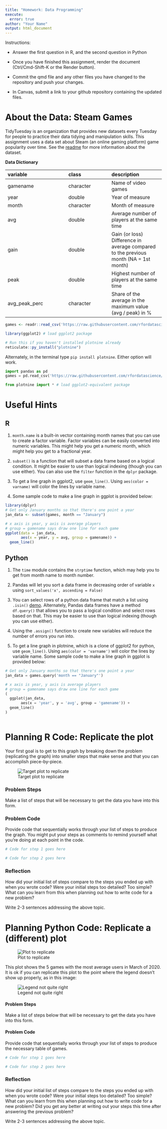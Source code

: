 ```yaml
---
title: "Homework: Data Programming"
execute:
  error: true
author: "Your Name"
output: html_document
---
```


Instructions:

- Answer the first question in R, and the second question in Python

- Once you have finished this assignment, render the document (Ctrl/Cmd-Shift-K or the Render button).

- Commit the qmd file and any other files you have changed to the repository and push your changes.

- In Canvas, submit a link to your github repository containing the updated files.

# About the Data: Steam Games

TidyTuesday is an organization that provides new datasets every Tuesday for people to practice their data tidying and manipulation skills. This assignment uses a data set about Steam (an online gaming platform) game popularity over time. See the [readme](https://github.com/rfordatascience/tidytuesday/blob/master/data/2021/2021-03-16/readme.md) for more information about the dataset.

**Data Dictionary**

| variable      | class     | description                                                                          |
|:---------------------------|:-------------------|:-----------------------|
| gamename      | character | Name of video games                                                                  |
| year          | double    | Year of measure                                                                      |
| month         | character | Month of measure                                                                     |
| avg           | double    | Average number of players at the same time                                           |
| gain          | double    | Gain (or loss) Difference in average compared to the previous month (NA = 1st month) |
| peak          | double    | Highest number of players at the same time                                           |
| avg_peak_perc | character | Share of the average in the maximum value (avg / peak) in %                          |

```r
games <- readr::read_csv('https://raw.githubusercontent.com/rfordatascience/tidytuesday/master/data/2021/2021-03-16/games.csv')

library(ggplot2) # load ggplot2 package
```



```r
# Run this if you haven't installed plotnine already
reticulate::py_install("plotnine")
```

Alternately, in the terminal type `pip install plotnine`. Either option will work.


```python
import pandas as pd
games = pd.read_csv('https://raw.githubusercontent.com/rfordatascience/tidytuesday/master/data/2021/2021-03-16/games.csv')

from plotnine import * # load ggplot2-equivalent package
```

# Useful Hints

## R

1.  `month.name` is a built-in vector containing month names that you can use to create a factor variable. Factor variables can be easily converted into numeric variables. This might help you get a numeric month, which might help you get to a fractional year.

2.  `subset()` is a function that will subset a data frame based on a logical condition. It might be easier to use than logical indexing (though you can use either). You can also use the `filter` function in the `dplyr` package.

3.  To get a line graph in ggplot2, use `geom_line()`. Using `aes(color = varname)` will color the lines by variable name.

4.  Some sample code to make a line graph in ggplot is provided below:

```r
library(dplyr)
# Get only January months so that there's one point a year
jan_data <- subset(games, month == "January")

# x axis is year, y axis is average players
# group = gamename says draw one line for each game
ggplot(data = jan_data, 
       aes(x = year, y = avg, group = gamename)) + 
  geom_line()
```

## Python

1.  The `time` module contains the `strptime` function, which may help you to get from month name to month number.

2. Pandas will let you sort a data frame in decreasing order of variable `x` using `sort_values('x', ascending = False)`

3. You can select rows of a python data frame that match a list using `.isin()` [demo](https://www.kite.com/python/answers/how-to-filter-a-pandas-dataframe-with-a-list-by-%60in%60-or-%60not-in%60-in-python). Alternately, Pandas data frames have a method `df.query()` that allows you to pass a logical condition and select rows based on that. This may be easier to use than logical indexing (though you can use either).

4. Using the `.assign()` function to create new variables will reduce the number of errors you run into.

5.  To get a line graph in plotnine, which is a clone of ggplot2 for python, use `geom_line()`. Using `aes(color = 'varname')` will color the lines by variable name. Some sample code to make a line graph in ggplot is provided below:

```python
# Get only January months so that there's one point a year
jan_data = games.query('month == "January"')

# x axis is year, y axis is average players
# group = gamename says draw one line for each game
(
  ggplot(jan_data, 
       aes(x = 'year', y = 'avg', group = 'gamename')) + 
  geom_line()
)
  
```

# Planning R Code: Replicate the plot

Your first goal is to get to this graph by breaking down the problem (replicating the graph) into smaller steps that make sense and that you can accomplish piece-by-piece.

![Target plot to replicate](r-plot.png)

### Problem Steps

Make a list of steps that will be necessary to get the data you have into this form.

### Problem Code

Provide code that sequentially works through your list of steps to produce the graph. You might put your steps as comments to remind yourself what you're doing at each point in the code.

```r
# Code for step 1 goes here

```

```r
# Code for step 2 goes here

```



### Reflection

How did your initial list of steps compare to the steps you ended up with when you wrote code? Were your initial steps too detailed? Too simple? What can you learn from this when planning out how to write code for a new problem? 

Write 2-3 sentences addressing the above topic.


# Planning Python Code: Replicate a (different) plot

![Plot to replicate](py-plot.png)

This plot shows the 5 games with the most average users in March of 2020. It is ok if you can replicate this plot to the point where the legend doesn't show up properly, as in this image:

![Legend not quite right](py-plot2.png)


#### Problem Steps

Make a list of steps below that will be necessary to get the data you have into this form.

#### Problem Code

Provide code that sequentially works through your list of steps to produce the necessary table of games.

```python
# Code for step 1 goes here

```


```python
# Code for step 2 goes here

```


### Reflection

How did your initial list of steps compare to the steps you ended up with when you wrote code? Were your initial steps too detailed? Too simple? What can you learn from this when planning out how to write code for a new problem? Did you get any better at writing out your steps this time after answering the previous problem?

Write 2-3 sentences addressing the above topic.
